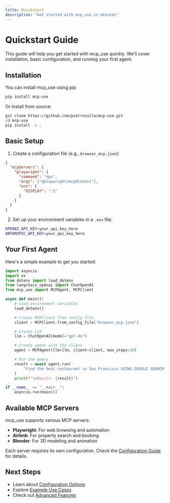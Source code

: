```yaml
---
title: Quickstart
description: "Get started with mcp_use in minutes"
---
```


# Quickstart Guide

This guide will help you get started with mcp_use quickly. We'll cover installation, basic configuration, and running your first agent.

## Installation

You can install mcp_use using pip:

```bash
pip install mcp-use
```

Or install from source:

```bash
git clone https://github.com/pietrozullo/mcp-use.git
cd mcp-use
pip install -e .
```

## Basic Setup

1. Create a configuration file (e.g., `browser_mcp.json`):

```json
{
  "mcpServers": {
    "playwright": {
      "command": "npx",
      "args": ["@playwright/mcp@latest"],
      "env": {
        "DISPLAY": ":1"
      }
    }
  }
}
```

2. Set up your environment variables in a `.env` file:

```bash
OPENAI_API_KEY=your_api_key_here
ANTHROPIC_API_KEY=your_api_key_here
```

## Your First Agent

Here's a simple example to get you started:

```python
import asyncio
import os
from dotenv import load_dotenv
from langchain_openai import ChatOpenAI
from mcp_use import MCPAgent, MCPClient

async def main():
    # Load environment variables
    load_dotenv()

    # Create MCPClient from config file
    client = MCPClient.from_config_file("browser_mcp.json")

    # Create LLM
    llm = ChatOpenAI(model="gpt-4o")

    # Create agent with the client
    agent = MCPAgent(llm=llm, client=client, max_steps=30)

    # Run the query
    result = await agent.run(
        "Find the best restaurant in San Francisco USING GOOGLE SEARCH",
    )
    print(f"\nResult: {result}")

if __name__ == "__main__":
    asyncio.run(main())
```

## Available MCP Servers

mcp_use supports various MCP servers:

- **Playwright**: For web browsing and automation
- **Airbnb**: For property search and booking
- **Blender**: For 3D modeling and animation

Each server requires its own configuration. Check the [Configuration Guide](/essentials/configuration) for details.

## Next Steps

- Learn about [Configuration Options](/essentials/configuration)
- Explore [Example Use Cases](/examples)
- Check out [Advanced Features](/essentials/advanced)
